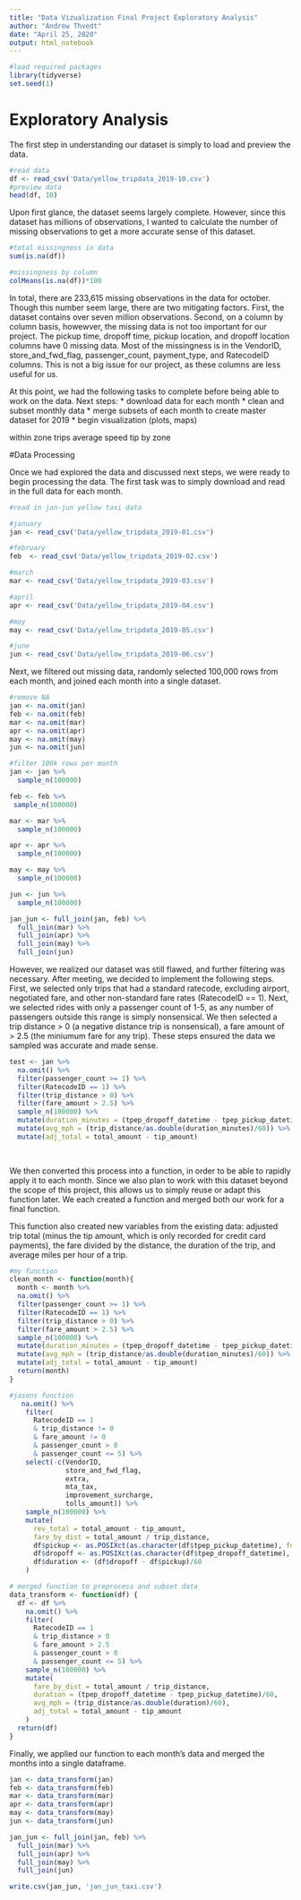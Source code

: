 ```yaml
---
title: "Data Vizualization Final Project Exploratory Analysis"
author: "Andrew Thvedt"
date: "April 25, 2020"
output: html_notebook
---
```

```r
#load required packages
library(tidyverse)
set.seed(1)
```

# Exploratory Analysis
The first step in understanding our dataset is simply to load and preview the data.
```r
#read data
df <- read_csv('Data/yellow_tripdata_2019-10.csv')
#preview data
head(df, 10)
```

Upon first glance, the dataset seems largely complete. However, since this dataset has millions of observations, I wanted to calculate the number of missing observations to get a more accurate sense of this dataset.

```r
#total missingness in data
sum(is.na(df))

#missingness by column
colMeans(is.na(df))*100
```
In total, there are 233,615 missing observations in the data for october. Though this number seem large, there are two mitigating factors. First, the dataset contains over seven million observations. Second, on a column by column basis, howewver, the missing data is not too important for our project. The pickup time, dropoff time, pickup location, and dropoff location columns have 0 missing data. Most of the missingness is in the VendorID, store_and_fwd_flag, passenger_count, payment_type, and RatecodeID columns. This is not a big issue for our project, as these columns are less useful for us.

At this point, we had the following tasks to complete before being able to work on the data. Next steps:
* download data for each month
* clean and subset monthly data
* merge subsets of each month to create master dataset for 2019
* begin visualization (plots, maps)


within zone trips average speed
tip by zone

#Data Processing

Once we had explored the data and discussed next steps, we were ready to begin processing the data. The first task was to simply download and read in the full data for each month.

```r
#read in jan-jun yellow taxi data

#january
jan <- read_csv('Data/yellow_tripdata_2019-01.csv')

#february
feb  <- read_csv('Data/yellow_tripdata_2019-02.csv')

#march
mar <- read_csv('Data/yellow_tripdata_2019-03.csv')

#april
apr <- read_csv('Data/yellow_tripdata_2019-04.csv')

#may
may <- read_csv('Data/yellow_tripdata_2019-05.csv')

#june
jun <- read_csv('Data/yellow_tripdata_2019-06.csv')

```

Next, we filtered out missing data, randomly selected 100,000 rows from each month, and joined each month into a single dataset.
```r
#remove NA
jan <- na.omit(jan)
feb <- na.omit(feb)
mar <- na.omit(mar)
apr <- na.omit(apr)
may <- na.omit(may)
jun <- na.omit(jun)

#filter 100k rows per month
jan <- jan %>%
  sample_n(100000)

feb <- feb %>%
 sample_n(100000)

mar <- mar %>%
  sample_n(100000)

apr <- apr %>%
  sample_n(100000)

may <- may %>%
  sample_n(100000)

jun <- jun %>%
  sample_n(100000)

jan_jun <- full_join(jan, feb) %>%
  full_join(mar) %>%
  full_join(apr) %>%
  full_join(may) %>%
  full_join(jun)
```

However, we realized our dataset was still flawed, and further filtering was necessary. After meeting, we decided to implement the following steps. First, we selected only trips that had a standard ratecode, excluding airport, negotiated fare, and other non-standard fare rates (RatecodeID == 1). Next, we selected rides with only a passenger count of 1-5, as any number of passengers outside this range is simply nonsensical. We then selected a trip distance > 0 (a negative distance trip is nonsensical), a fare amount of > 2.5 (the miniumum fare for any trip). These steps ensured the data we sampled was accurate and made sense.

```r
test <- jan %>%
  na.omit() %>%
  filter(passenger_count >= 1) %>%
  filter(RatecodeID == 1) %>%
  filter(trip_distance > 0) %>%
  filter(fare_amount > 2.5) %>%
  sample_n(100000) %>%
  mutate(duration_minutes = (tpep_dropoff_datetime - tpep_pickup_datetime)/60) %>%
  mutate(avg_mph = (trip_distance/as.double(duration_minutes)/60)) %>%
  mutate(adj_total = total_amount - tip_amount)
  
  
```

We then converted this process into a function, in order to be able to rapidly apply it to each month. Since we also plan to work with this dataset beyond the scope of this project, this allows us to simply reuse or adapt this function later. We each created a function and merged both our work for a final function.

This function also created new variables from the existing data: adjusted trip total (minus the tip amount, which is only recorded for credit card payments), the fare divided by the distance, the duration of the trip, and average miles per hour of a trip.

```r
#my function
clean_month <- function(month){
  month <- month %>%
  na.omit() %>%
  filter(passenger_count >= 1) %>%
  filter(RatecodeID == 1) %>%
  filter(trip_distance > 0) %>%
  filter(fare_amount > 2.5) %>%
  sample_n(100000) %>%
  mutate(duration_minutes = (tpep_dropoff_datetime - tpep_pickup_datetime)/60) %>%
  mutate(avg_mph = (trip_distance/as.double(duration_minutes)/60)) %>%
  mutate(adj_total = total_amount - tip_amount)
  return(month)
}

#jasons function
   na.omit() %>%
    filter(
      RatecodeID == 1 
      & trip_distance != 0 
      & fare_amount != 0 
      & passenger_count > 0 
      & passenger_count <= 5) %>%
    select(-c(VendorID,
              store_and_fwd_flag,
              extra, 
              mta_tax, 
              improvement_surcharge, 
              tolls_amount)) %>%
    sample_n(100000) %>%
    mutate(
      rev_total = total_amount - tip_amount,
      fare_by_dist = total_amount / trip_distance,
      df$pickup <- as.POSIXct(as.character(df$tpep_pickup_datetime), format ="%Y-%m-%d %H:%M:%S"),
      df$dropoff <- as.POSIXct(as.character(df$tpep_dropoff_datetime), format ="%Y-%m-%d %H:%M:%S"),
      df$duration <- (df$dropoff - df$pickup)/60
    )
```

```r
# merged function to preprocess and subset data
data_transform <- function(df) {
  df <- df %>%
    na.omit() %>%
    filter(
      RatecodeID == 1 
      & trip_distance > 0 
      & fare_amount > 2.5 
      & passenger_count > 0 
      & passenger_count <= 5) %>%
    sample_n(100000) %>%
    mutate(
      fare_by_dist = total_amount / trip_distance,
      duration = (tpep_dropoff_datetime - tpep_pickup_datetime)/60,
      avg_mph = (trip_distance/as.double(duration)/60),
      adj_total = total_amount - tip_amount
    )
  return(df)
}
```

Finally, we applied our function to each month's data and merged the months into a single dataframe.
```r
jan <- data_transform(jan)
feb <- data_transform(feb)
mar <- data_transform(mar)
apr <- data_transform(apr)
may <- data_transform(may)
jun <- data_transform(jun)

jan_jun <- full_join(jan, feb) %>%
  full_join(mar) %>%
  full_join(apr) %>%
  full_join(may) %>%
  full_join(jun)

write.csv(jan_jun, 'jan_jun_taxi.csv')
```
